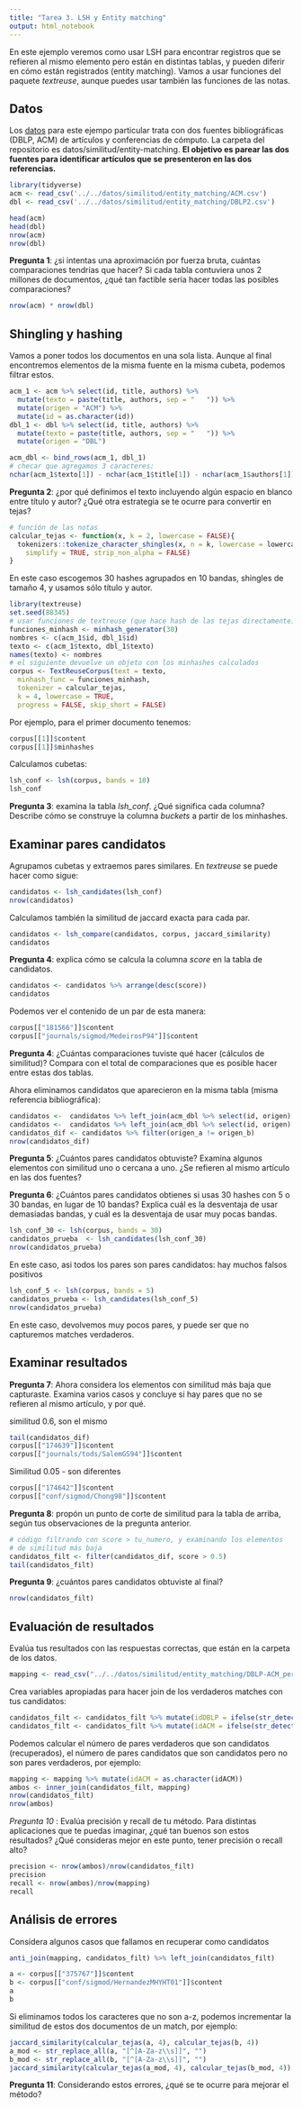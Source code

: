 ```yaml
---
title: "Tarea 3. LSH y Entity matching"
output: html_notebook
---
```



En este ejemplo veremos como usar LSH 
para encontrar registros
que se refieren al mismo elemento pero están en distintas tablas, 
y pueden diferir en cómo están registrados (entity matching). Vamos a
usar funciones del paquete *textreuse*, aunque puedes usar
también las funciones de las notas.

## Datos

Los [datos](https://dbs.uni-leipzig.de/de/research/projects/object_matching/fever/benchmark_datasets_for_entity_resolution) para este ejempo particular trata con dos fuentes bibliográficas (DBLP, ACM)
de artículos y conferencias de cómputo. La carpeta del repositorio
es datos/similitud/entity-matching. **El objetivo es parear las dos fuentes para
identificar artículos que se presenteron en las dos referencias.**


```r
library(tidyverse)
acm <- read_csv('../../datos/similitud/entity_matching/ACM.csv')
dbl <- read_csv('../../datos/similitud/entity_matching/DBLP2.csv')
```

```r
head(acm)
head(dbl)
nrow(acm)
nrow(dbl)
```

**Pregunta 1**: ¿si intentas una aproximación por fuerza bruta, cuántas comparaciones
tendrías que hacer? Si cada tabla contuviera unos 2 millones de documentos, ¿qué tan 
factible sería hacer todas las posibles comparaciones?

```r
nrow(acm) * nrow(dbl)
```


## Shingling y hashing

Vamos a poner todos los documentos en una sola lista. Aunque al final
encontremos elementos de la misma fuente en la misma cubeta, podemos
filtrar estos.

```r
acm_1 <- acm %>% select(id, title, authors) %>% 
  mutate(texto = paste(title, authors, sep = "   ")) %>% 
  mutate(origen = "ACM") %>% 
  mutate(id = as.character(id))
dbl_1 <- dbl %>% select(id, title, authors) %>% 
  mutate(texto = paste(title, authors, sep = "   ")) %>% 
  mutate(origen = "DBL")

acm_dbl <- bind_rows(acm_1, dbl_1)
# checar que agregamos 3 caracteres:
nchar(acm_1$texto[1]) - nchar(acm_1$title[1]) - nchar(acm_1$authors[1])

```

**Pregunta 2**: ¿por qué definimos el texto incluyendo algún espacio en blanco entre título y autor?
¿Qué otra estrategia se te ocurre para convertir en tejas?

```r
# función de las notas
calcular_tejas <- function(x, k = 2, lowercase = FALSE){
  tokenizers::tokenize_character_shingles(x, n = k, lowercase = lowercase,
    simplify = TRUE, strip_non_alpha = FALSE)
}
```

En este caso escogemos 30 hashes agrupados en 10 bandas,
shingles de tamaño 4, y usamos sólo título y autor.


```r
library(textreuse)
set.seed(88345)
# usar funciones de textreuse (que hace hash de las tejas directamente)
funciones_minhash <- minhash_generator(30)
nombres <- c(acm_1$id, dbl_1$id)
texto <- c(acm_1$texto, dbl_1$texto)
names(texto) <- nombres
# el siguiente devuelve un objeto con los minhashes calculados
corpus <- TextReuseCorpus(text = texto,
  minhash_func = funciones_minhash,
  tokenizer = calcular_tejas, 
  k = 4, lowercase = TRUE,
  progress = FALSE, skip_short = FALSE)
```

Por ejemplo, para el primer documento tenemos:

```r
corpus[[1]]$content
corpus[[1]]$minhashes
```

Calculamos cubetas:

```r
lsh_conf <- lsh(corpus, bands = 10) 
lsh_conf
```



**Pregunta 3**: examina la tabla *lsh_conf*. ¿Qué significa cada columna?
Describe cómo se construye la columna *buckets* a partir de
los minhashes.


## Examinar pares candidatos

Agrupamos cubetas y extraemos pares similares. En *textreuse* se puede
hacer como sigue:

```r
candidatos <- lsh_candidates(lsh_conf)
nrow(candidatos)
```

Calculamos también la similitud de jaccard exacta para cada par.

```r
candidatos <- lsh_compare(candidatos, corpus, jaccard_similarity)
candidatos
```

**Pregunta 4**: explica cómo se calcula la columna *score* en la tabla de candidatos.

```r
candidatos <- candidatos %>% arrange(desc(score))
candidatos
```

Podemos ver el contenido de un par de esta manera:

```r
corpus[["181566"]]$content
corpus[["journals/sigmod/MedeirosP94"]]$content
```


**Pregunta 4**: ¿Cuántas comparaciones tuviste qué hacer (cálculos de similitud)? Compara con el total
de comparaciones que es posible hacer entre estas dos tablas.


Ahora eliminamos candidatos que aparecieron en la misma tabla (misma referencia bibliográfica):


```r
candidatos <-  candidatos %>% left_join(acm_dbl %>% select(id, origen) %>% rename(a = id, origen_a = origen))
candidatos <-  candidatos %>% left_join(acm_dbl %>% select(id, origen) %>% rename(b = id, origen_b = origen))
candidatos_dif <- candidatos %>% filter(origen_a != origen_b)
nrow(candidatos_dif)
```


**Pregunta 5**: 
¿Cuántos pares candidatos obtuviste?
Examina algunos elementos con similitud uno o cercana a uno. ¿Se refieren al
mismo artículo en las dos fuentes? 

**Pregunta 6**: 
¿Cuántos pares candidatos obtienes si usas 30 hashes con 5 o 30 bandas, en
lugar de 10 bandas? Explica cuál es la desventaja de usar demasiadas
bandas, y cuál es la desventaja de usar muy pocas bandas.

```r
lsh_conf_30 <- lsh(corpus, bands = 30) 
candidatos_prueba  <- lsh_candidates(lsh_conf_30)
nrow(candidatos_prueba)
```

En este caso, asi todos los pares son pares candidatos: hay muchos falsos positivos

```r
lsh_conf_5 <- lsh(corpus, bands = 5) 
candidatos_prueba <- lsh_candidates(lsh_conf_5)
nrow(candidatos_prueba)
```

En este caso, devolvemos muy pocos pares, y puede ser que no capturemos matches verdaderos.


## Examinar resultados

**Pregunta 7**: Ahora considera los elementos 
con similitud más baja que capturaste. Examina varios casos y concluye
si hay pares que no se refieren al mismo artículo, y por qué.

similitud 0.6, son el mismo

```r
tail(candidatos_dif)
corpus[["174639"]]$content
corpus[["journals/tods/SalemGS94"]]$content
```

Similitud 0.05 - son  diferentes
```r
corpus[["174642"]]$content
corpus[["conf/sigmod/Chong98"]]$content
```


**Pregunta 8**: propón un punto de corte de similitud para la tabla de arriba, según tus
observaciones de la pregunta anterior.

```r
# código filtrando con score > tu_numero, y examinando los elementos
# de similitud más baja
candidatos_filt <- filter(candidatos_dif, score > 0.5)
tail(candidatos_filt)
```

**Pregunta 9**: ¿cuántos pares candidatos obtuviste al final?

```r
nrow(candidatos_filt)
```

## Evaluación de resultados

 Evalúa tus resultados con las respuestas
correctas, que están en la carpeta de los datos.


```r
mapping <- read_csv("../../datos/similitud/entity_matching/DBLP-ACM_perfectMapping.csv")
```

Crea variables apropiadas para hacer join de los verdaderos matches con tus candidatos:

```r
candidatos_filt <- candidatos_filt %>% mutate(idDBLP = ifelse(str_detect(a, "^[0-9]*$"), b, a))
candidatos_filt <- candidatos_filt %>% mutate(idACM = ifelse(str_detect(a, "^[0-9]*$"), a, b))
```

Podemos calcular el número de pares verdaderos que son candidatos (recuperados), el número de pares
candidatos que son candidatos pero no son pares verdaderos, por ejemplo:

```r
mapping <- mapping %>% mutate(idACM = as.character(idACM))
ambos <- inner_join(candidatos_filt, mapping)
nrow(candidatos_filt)
nrow(ambos)
```

*Pregunta 10 *: Evalúa precisión y recall de tu método. Para distintas aplicaciones que te
puedas imaginar, ¿qué tan buenos son estos resultados? ¿Qué consideras
mejor en este punto, tener precisión o recall alto? 

```r
precision <- nrow(ambos)/nrow(candidatos_filt)
precision
recall <- nrow(ambos)/nrow(mapping)
recall
```


## Análisis de errores

Considera algunos casos que fallamos en recuperar como candidatos

```r
anti_join(mapping, candidatos_filt) %>% left_join(candidatos_filt)
```

```r
a <- corpus[["375767"]]$content
b <- corpus[["conf/sigmod/HernandezMHYHT01"]]$content
a
b
```

Si eliminamos todos los caracteres que no son a-z, podemos incrementar
la similitud de estos dos documentos de un match, por ejemplo:

```r
jaccard_similarity(calcular_tejas(a, 4), calcular_tejas(b, 4))
a_mod <- str_replace_all(a, "[^[A-Za-z\\s]]", "")
b_mod <- str_replace_all(b, "[^[A-Za-z\\s]]", "")
jaccard_similarity(calcular_tejas(a_mod, 4), calcular_tejas(b_mod, 4))

```

**Pregunta 11**: Considerando estos errores, ¿qué se te ocurre para mejorar el método?

